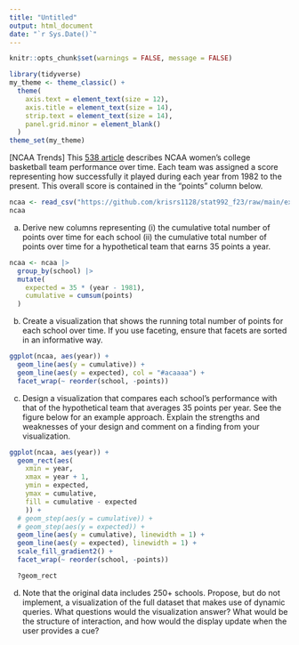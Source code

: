 ```yaml
---
title: "Untitled"
output: html_document
date: "`r Sys.Date()`"
---
```


```r
knitr::opts_chunk$set(warnings = FALSE, message = FALSE)
```

```r
library(tidyverse)
my_theme <- theme_classic() +
  theme(
    axis.text = element_text(size = 12),
    axis.title = element_text(size = 14),
    strip.text = element_text(size = 14),
    panel.grid.minor = element_blank()
  )
theme_set(my_theme)
```

[NCAA Trends] This [538
article](https://fivethirtyeight.com/features/louisiana-tech-was-the-uconn-of-the-80s/)
describes NCAA women's college basketball team performance over time. Each team
was assigned a score representing how successfully it played during each year
from 1982 to the present. This overall score is contained in the "points" column
below.

```r
ncaa <- read_csv("https://github.com/krisrs1128/stat992_f23/raw/main/exercises/ps1/ncaa_filtered.csv") 
ncaa
```

a. Derive new columns representing (i) the cumulative total number of points
over time for each school (ii) the cumulative total number of points over
time for a hypothetical team that earns 35 points a year.

```r
ncaa <- ncaa |>
  group_by(school) |>
  mutate(
    expected = 35 * (year - 1981),
    cumulative = cumsum(points)
  )
```

b. Create a visualization that shows the running total number of points for
each school over time. If you use faceting, ensure that facets are sorted in
an informative way.

```r
ggplot(ncaa, aes(year)) +
  geom_line(aes(y = cumulative)) +
  geom_line(aes(y = expected), col = "#acaaaa") +
  facet_wrap(~ reorder(school, -points))

```


c. Design a visualization that compares each school's performance with
that of the hypothetical team that averages 35 points per year. See the
figure below for an example approach. Explain the strengths and weaknesses
of your design and comment on a finding from your visualization.

```r
ggplot(ncaa, aes(year)) +
  geom_rect(aes(
    xmin = year, 
    xmax = year + 1, 
    ymin = expected, 
    ymax = cumulative, 
    fill = cumulative - expected
    )) +
  # geom_step(aes(y = cumulative)) +
  # geom_step(aes(y = expected)) +
  geom_line(aes(y = cumulative), linewidth = 1) +
  geom_line(aes(y = expected), linewidth = 1) +
  scale_fill_gradient2() +
  facet_wrap(~ reorder(school, -points))

  ?geom_rect
```

d. Note that the original data includes 250+ schools. Propose, but do not
implement, a visualization of the full dataset that makes use of dynamic
queries. What questions would the visualization answer? What would be the
structure of interaction, and how would the display update when the user
provides a cue?
